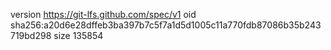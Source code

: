 version https://git-lfs.github.com/spec/v1
oid sha256:a20d6e28dffeb3ba397b7c5f7a1d5d1005c11a770fdb87086b35b243719bd298
size 135854
